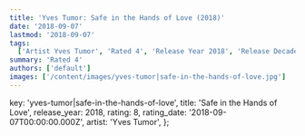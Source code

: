```yaml
---
title: 'Yves Tumor: Safe in the Hands of Love (2018)'
date: '2018-09-07'
lastmod: '2018-09-07'
tags:
  ['Artist Yves Tumor', 'Rated 4', 'Release Year 2018', 'Release Decade 2010']
summary: 'Rated 4'
authors: ['default']
images: ['/content/images/yves-tumor|safe-in-the-hands-of-love.jpg']
---
```


  key: 'yves-tumor|safe-in-the-hands-of-love',
  title: 'Safe in the Hands of Love',
  release_year: 2018,
  rating: 8,
  rating_date: '2018-09-07T00:00:00.000Z',
  artist: 'Yves Tumor',
};

<MusicRating data={data} />
